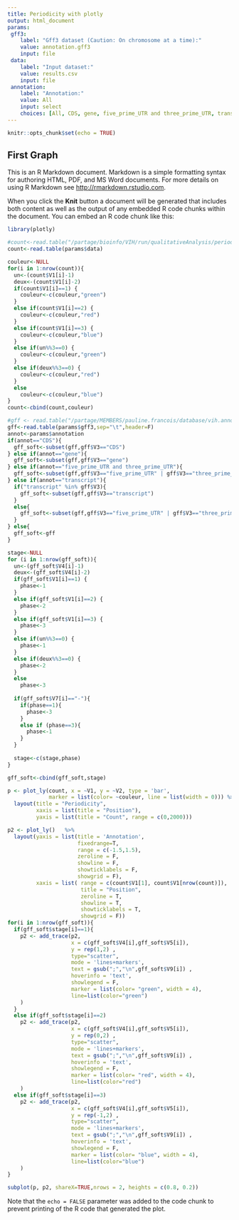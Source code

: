 ```yaml
---
title: Periodicity with plotly
output: html_document
params:
 gff3:
    label: "Gff3 dataset (Caution: On chromosome at a time):"
    value: annotation.gff3
    input: file
 data:
    label: "Input dataset:"
    value: results.csv
    input: file
 annotation:
    label: "Annotation:"
    value: All
    input: select
    choices: [All, CDS, gene, five_prime_UTR and three_prime_UTR, transcript]
---
```


```r
knitr::opts_chunk$set(echo = TRUE)
```

## First Graph

This is an R Markdown document. Markdown is a simple formatting syntax for authoring HTML, PDF, and MS Word documents. For more details on using R Markdown see <http://rmarkdown.rstudio.com>.

When you click the **Knit** button a document will be generated that includes both content as well as the output of any embedded R code chunks within the document. You can embed an R code chunk like this:

```r
library(plotly)

#count<-read.table("/partage/bioinfo/VIH/run/qualitativeAnalysis/periodicity_vih/VIH.merge.count2.+.txt")
count<-read.table(params$data)

couleur<-NULL
for(i in 1:nrow(count)){
  un<-(count$V1[i]-1)
  deux<-(count$V1[i]-2)
  if(count$V1[i]==1) {
    couleur<-c(couleur,"green")
  } 
  else if(count$V1[i]==2) {
    couleur<-c(couleur,"red")
  } 
  else if(count$V1[i]==3) {
    couleur<-c(couleur,"blue")
  }
  else if(un%%3==0) {
    couleur<-c(couleur,"green")
  }
  else if(deux%%3==0) {
    couleur<-c(couleur,"red")
  } 
  else
    couleur<-c(couleur,"blue")
}
count<-cbind(count,couleur)

#gff <- read.table("/partage/MEMBERS/pauline.francois/database/vih.annotation.referenceGenome.gff3", sep="\t", header = F)
gff<-read.table(params$gff3,sep="\t",header=F)
annot<-params$annotation
if(annot=="CDS"){
  gff_soft<-subset(gff,gff$V3=="CDS")
} else if(annot=="gene"){
  gff_soft<-subset(gff,gff$V3=="gene")
} else if(annot=="five_prime_UTR and three_prime_UTR"){
  gff_soft<-subset(gff,gff$V3=="five_prime_UTR" | gff$V3=="three_prime_UTR")
} else if(annot=="transcript"){
  if("transcript" %in% gff$V3){
    gff_soft<-subset(gff,gff$V3=="transcript")
  }
  else{
    gff_soft<-subset(gff,gff$V3=="five_prime_UTR" | gff$V3=="three_prime_UTR" | gff$V3=="CDS")
  }
} else{
  gff_soft<-gff
}

stage<-NULL
for (i in 1:nrow(gff_soft)){
  un<-(gff_soft$V4[i]-1)
  deux<-(gff_soft$V4[i]-2)
  if(gff_soft$V1[i]==1) {
    phase<-1
  } 
  else if(gff_soft$V1[i]==2) {
    phase<-2
  } 
  else if(gff_soft$V1[i]==3) {
    phase<-3
  }
  else if(un%%3==0) {
    phase<-1
  }
  else if(deux%%3==0) {
    phase<-2
  } 
  else
    phase<-3
  
  if(gff_soft$V7[i]=="-"){
    if(phase==1){
      phase<-3
    }
    else if (phase==3){
      phase<-1
    }
  }
  
  stage<-c(stage,phase)
}

gff_soft<-cbind(gff_soft,stage)

p <- plot_ly(count, x = ~V1, y = ~V2, type = 'bar', 
             marker = list(color= ~couleur, line = list(width = 0))) %>%
  layout(title = "Periodicity",
         xaxis = list(title = "Position"),
         yaxis = list(title = "Count", range = c(0,2000)))

p2 <- plot_ly()   %>%
  layout(yaxis = list(title = 'Annotation', 
                      fixedrange=T,
                      range = c(-1.5,1.5),
                      zeroline = F,
                      showline = F,
                      showticklabels = F,
                      showgrid = F),
         xaxis = list( range = c(count$V1[1], count$V1[nrow(count)]),
                       title = "Position",
                       zeroline = T,
                       showline = T,
                       showticklabels = T,
                       showgrid = F)) 
for(i in 1:nrow(gff_soft)){
  if(gff_soft$stage[i]==1){
    p2 <- add_trace(p2, 
                    x = c(gff_soft$V4[i],gff_soft$V5[i]),
                    y = rep(1,2) ,
                    type="scatter",
                    mode = 'lines+markers',
                    text = gsub(";","\n",gff_soft$V9[i]) ,
                    hoverinfo = 'text',
                    showlegend = F,
                    marker = list(color= "green", width = 4),
                    line=list(color="green")
    )
  }
  else if(gff_soft$stage[i]==2) 
    p2 <- add_trace(p2, 
                    x = c(gff_soft$V4[i],gff_soft$V5[i]),
                    y = rep(0,2) ,
                    type="scatter",
                    mode = 'lines+markers',
                    text = gsub(";","\n",gff_soft$V9[i]) ,
                    hoverinfo = 'text',
                    showlegend = F,
                    marker = list(color= "red", width = 4),
                    line=list(color="red")
    )
  else if(gff_soft$stage[i]==3) 
    p2 <- add_trace(p2, 
                    x = c(gff_soft$V4[i],gff_soft$V5[i]),
                    y = rep(-1,2) ,
                    type="scatter",
                    mode = 'lines+markers',
                    text = gsub(";","\n",gff_soft$V9[i]) ,
                    hoverinfo = 'text',
                    showlegend = F,
                    marker = list(color= "blue", width = 4),
                    line=list(color="blue")
    )
}

subplot(p, p2, shareX=TRUE,nrows = 2, heights = c(0.8, 0.2))
```

Note that the `echo = FALSE` parameter was added to the code chunk to prevent printing of the R code that generated the plot.